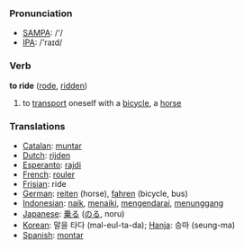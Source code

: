 === Pronunciation ===
*[[w:SAMPA|SAMPA]]: /'/
*[[w:IPA|IPA]]: /'raɪd/

=== Verb ===

'''to ride''' ([[rode]], [[ridden]])

# to [[transport]] oneself with a [[bicycle]], a [[horse]]

=== Translations ===
*[[Catalan]]: [[muntar]]
*[[Dutch]]: [[rijden]]
*[[Esperanto]]: [[rajdi]]
*[[French]]: [[rouler]]
*[[Frisian]]: ride
*[[German]]: [[reiten]] (horse), [[fahren]] (bicycle, bus)
*[[Indonesian]]: [[naik]], [[naik|menaiki]], [[kendara|mengendarai]], [[tunggang|menunggang]]
*[[Japanese]]: [[乗る]] ([[のる]], noru)
*[[Korean]]: 말을 타다 (mal-eul-ta-da); [[Hanja]]: 승마 (seung-ma)
*[[Spanish]]: [[montar]]
